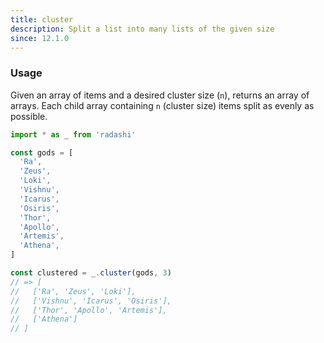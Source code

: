 ```yaml
---
title: cluster
description: Split a list into many lists of the given size
since: 12.1.0
---
```


### Usage

Given an array of items and a desired cluster size (`n`), returns an array
of arrays. Each child array containing `n` (cluster size) items
split as evenly as possible.

```ts twoslash
import * as _ from 'radashi'

const gods = [
  'Ra',
  'Zeus',
  'Loki',
  'Vishnu',
  'Icarus',
  'Osiris',
  'Thor',
  'Apollo',
  'Artemis',
  'Athena',
]

const clustered = _.cluster(gods, 3)
// => [
//   ['Ra', 'Zeus', 'Loki'],
//   ['Vishnu', 'Icarus', 'Osiris'],
//   ['Thor', 'Apollo', 'Artemis'],
//   ['Athena']
// ]
```

